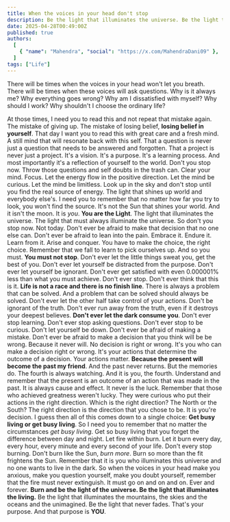 ```yaml
---
title: When the voices in your head don't stop
description: Be the light that illuminates the universe. Be the light that frightens the Sun.
date: 2025-04-28T00:49:00Z
published: true
authors:
  [
    { "name": "Mahendra", "social": "https://x.com/MahendraDani09" },
  ]
tags: ["Life"]
---
```


There will be times when the voices in your head won't let you breath. There will be times when these voices will ask questions. Why is it always me? Why everything goes wrong? Why am I dissatisfied with myself? Why should I work? Why shouldn't I choose the ordinary life?

At those times, I need you to read this and not repeat that mistake again. The mistake of giving up. The mistake of losing belief, **losing belief in yourself**. That day I want you to read this with great care and a fresh mind. A still mind that will resonate back with this self. That a question is never just a question that needs to be answered and forgotten. That a project is never just a project. It's a vision. It's a purpose. It's a learning process. And most importantly it's a reflection of yourself to the world. Don't you stop now. Throw those questions and self doubts in the trash can. Clear your mind. Focus. Let the energy flow in the positive direction. Let the mind be curious. Let the mind be limitless. Look up in the sky and don't stop until you find the real source of energy. The light that shines up world and everybody else's. I need you to remember that no matter how far you try to look, you won't find the source. It's not the Sun that shines your world. And it isn't the moon. It is _you_. **You are the Light**. The light that illuminates the universe. The light that must always illuminate the universe. So don't you stop now. Not today. Don't ever be afraid to make that decision that no one else can. Don't ever be afraid to lean into the pain. Embrace it. Endure it. Learn from it. Arise and conquer. You have to make the choice, the right choice. Remember that we fall to learn to pick ourselves up. And so you must. **You must not stop**. Don't ever let the little things sweat you, get the best of you. Don't ever let yourself be distracted from the purpose. Don't ever let yourself be ignorant. Don't ever get satisfied with even 0.000001% less than what you must achieve. Don't ever stop. Don't ever think that this is it. **Life is not a race and there is no finish line**. There is always a problem that can be solved. And a problem that can be solved should always be solved. Don't ever let the other half take control of your actions. Don't be ignorant of the truth. Don't ever run away from the truth, even if it destroys your deepest believes. **Don't ever let the dark consume you**. Don't ever stop learning. Don't ever stop asking questions. Don't ever stop to be curious. Don't let yourself be down. Don't ever be afraid of making a mistake. Don't ever be afraid to make a decision that you think will be be wrong. Because it never will. No decision is right or wrong. It's you who can make a decision right or wrong. It's your actions that determine the outcome of a decision. Your actions matter. **Because the present will become the past my friend**. And the past never returns. But the memories do. The fourth is always watching. And it is you, the fourth. Understand and remember that the present is an outcome of an action that was made in the past. It is always cause and effect. It never is the luck. Remember that those who achieved greatness weren't lucky. They were curious who put their actions in the right direction. Which is the right direction? The North or the South? The right direction is the direction that you chose to be. It is you're decision. I guess then all of this comes down to a single choice: **Get busy living or get busy living**. So I need you to remember that no matter the circumstances _get busy living_. Get so busy living that you forget the difference between day and night. Let fire within burn. Let it burn every day, every hour, every minute and every second of your life. Don't every stop burning. Don't burn like the Sun, _burn more_. Burn so more than the fit frightens the Sun. Remember that it is you who illuminates this universe and no one wants to live in the dark. So when the voices in your head make you anxious, make you question yourself, make you doubt yourself, remember that the fire must never extinguish. It must go on and on and on. Ever and forever. **Burn and be the light of the universe. Be the light that illuminates the living.** Be the light that illuminates the mountains, the skies and the oceans and the unimagined. Be the light that never fades. That's your purpose. And that purpose is **YOU**.